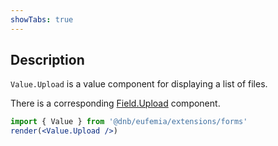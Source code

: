 ```yaml
---
showTabs: true
---
```


## Description

`Value.Upload` is a value component for displaying a list of files.

There is a corresponding [Field.Upload](/uilib/extensions/forms/feature-fields/more-fields/Upload) component.

```jsx
import { Value } from '@dnb/eufemia/extensions/forms'
render(<Value.Upload />)
```
